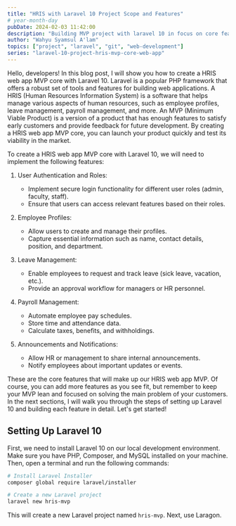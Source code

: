 ```yaml
---
title: "HRIS with Laravel 10 Project Scope and Features"
# year-month-day
pubDate: 2024-02-03 11:42:00
description: "Building MVP project with laravel 10 in focus on core features and implementing convention also with best practices and git I am using Windows with Laragon"
author: "Wahyu Syamsul A'lam"
topics: ["project", "laravel", "git", "web-development"]
series: "laravel-10-project-hris-mvp-core-web-app"
---
```


Hello, developers! In this blog post, I will show you how to create a HRIS web app MVP core with Laravel 10. Laravel is a popular PHP framework that offers a robust set of tools and features for building web applications. A HRIS (Human Resources Information System) is a software that helps manage various aspects of human resources, such as employee profiles, leave management, payroll management, and more. An MVP (Minimum Viable Product) is a version of a product that has enough features to satisfy early customers and provide feedback for future development. By creating a HRIS web app MVP core, you can launch your product quickly and test its viability in the market.

To create a HRIS web app MVP core with Laravel 10, we will need to implement the following features:

1. User Authentication and Roles:
    - Implement secure login functionality for different user roles (admin, faculty, staff).
    - Ensure that users can access relevant features based on their roles.

2. Employee Profiles:
    - Allow users to create and manage their profiles.
    - Capture essential information such as name, contact details, position, and department.

3. Leave Management:
    - Enable employees to request and track leave (sick leave, vacation, etc.).
    - Provide an approval workflow for managers or HR personnel.

4. Payroll Management:
    - Automate employee pay schedules.
    - Store time and attendance data.
    - Calculate taxes, benefits, and withholdings.

5. Announcements and Notifications:
    - Allow HR or management to share internal announcements.
    - Notify employees about important updates or events.

These are the core features that will make up our HRIS web app MVP. Of course, you can add more features as you see fit, but remember to keep your MVP lean and focused on solving the main problem of your customers. In the next sections, I will walk you through the steps of setting up Laravel 10 and building each feature in detail. Let's get started!

## Setting Up Laravel 10

First, we need to install Laravel 10 on our local development environment. Make sure you have PHP, Composer, and MySQL installed on your machine. Then, open a terminal and run the following commands:

```bash
# Install Laravel Installer
composer global require laravel/installer

# Create a new Laravel project
laravel new hris-mvp
```

This will create a new Laravel project named `hris-mvp`. Next, use Laragon.